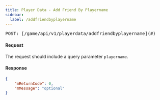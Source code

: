 ```yaml
---
title: Player Data - Add Friend By Playername
sidebar:
  label: /addfriendbyplayername
---
```


<pre>POST: [/game/api/v1/playerdata/addfriendbyplayername](#)</pre>

#### Request
The request should include a query parameter `playername`.

#### Response
```json
{
    "mReturnCode": 0,
    "mMessage": "optional"
}
```